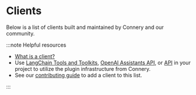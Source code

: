 
# Clients

Below is a list of clients built and maintained by Connery and our community.

:::note Helpful resources

- [What is a client?](/docs/runner/introduction/core-concepts#client)
- Use [LangChain Tools and Toolkits](/docs/clients/langchain), [OpenAI Assistants API](/docs/clients/openai/assistant), or [API](/docs/clients/api) in your project to utilize the plugin infrastructure from Connery.
- See our [contributing guide](https://github.com/connery-io/connery/blob/main/CONTRIBUTING.md) to add a client to this list.

:::

<DocCardList />
